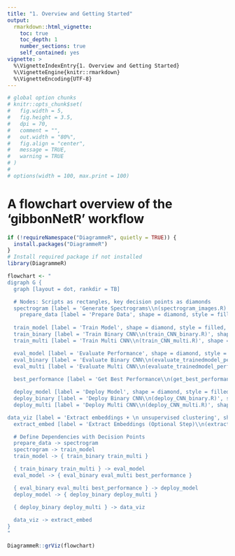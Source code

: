 ```yaml
---
title: "1. Overview and Getting Started"
output:
  rmarkdown::html_vignette:
    toc: true
    toc_depth: 1
    number_sections: true
    self_contained: yes
vignette: >
  %\VignetteIndexEntry{1. Overview and Getting Started}
  %\VignetteEngine{knitr::rmarkdown}
  %\VignetteEncoding{UTF-8}
---
```


```r
# global option chunks
# knitr::opts_chunk$set(
#   fig.width = 5, 
#   fig.height = 3.5,
#   dpi = 70,
#   comment = "",
#   out.width = "80%",
#   fig.align = "center",
#   message = TRUE,
#   warning = TRUE
# )
# 
# options(width = 100, max.print = 100)
```

# A flowchart overview of the 'gibbonNetR' workflow
```r
if (!requireNamespace("DiagrammeR", quietly = TRUE)) {
  install.packages("DiagrammeR")
}
# Install required package if not installed
library(DiagrammeR)

flowchart <- "
digraph G {
  graph [layout = dot, rankdir = TB]

  # Nodes: Scripts as rectangles, key decision points as diamonds
  spectrogram [label = 'Generate Spectrograms\\n(spectrogram_images.R)', shape = rectangle, style = filled, fillcolor = lightblue]
    prepare_data [label = 'Prepare Data', shape = diamond, style = filled, fillcolor = white]
    
  train_model [label = 'Train Model', shape = diamond, style = filled, fillcolor = white]
  train_binary [label = 'Train Binary CNN\\n(train_CNN_binary.R)', shape = rectangle, style = filled, fillcolor = green]
  train_multi [label = 'Train Multi CNN\\n(train_CNN_multi.R)', shape = rectangle, style = filled, fillcolor = green]

  eval_model [label = 'Evaluate Performance', shape = diamond, style = filled, fillcolor = white]
  eval_binary [label = 'Evaluate Binary CNN\\n(evaluate_trainedmodel_performance.R)', shape = rectangle, style = filled, fillcolor = pink]
  eval_multi [label = 'Evaluate Multi CNN\\n(evaluate_trainedmodel_performance_multi.R)', shape = rectangle, style = filled, fillcolor = pink]
  
  best_performance [label = 'Get Best Performance\\n(get_best_performance.R)', shape = rectangle, style = filled, fillcolor = pink]

  deploy_model [label = 'Deploy Model', shape = diamond, style = filled, fillcolor = white]
  deploy_binary [label = 'Deploy Binary CNN\\n(deploy_CNN_binary.R)', shape = rectangle, style = filled, fillcolor = orange]
  deploy_multi [label = 'Deploy Multi CNN\\n(deploy_CNN_multi.R)', shape = rectangle, style = filled, fillcolor = orange]

data_viz [label = 'Extract embeddings + \n unsupervised clustering', shape = diamond, style = filled, fillcolor = white]
  extract_embed [label = 'Extract Embeddings (Optional Step)\\n(extract_embeddings.R)', shape = rectangle, style = filled, fillcolor = cyan]

  # Define Dependencies with Decision Points
  prepare_data -> spectrogram
  spectrogram -> train_model
  train_model -> { train_binary train_multi }

  { train_binary train_multi } -> eval_model
  eval_model -> { eval_binary eval_multi best_performance }

  { eval_binary eval_multi best_performance } -> deploy_model
  deploy_model -> { deploy_binary deploy_multi }

  { deploy_binary deploy_multi } -> data_viz
  
  data_viz -> extract_embed
}
"

DiagrammeR::grViz(flowchart)


```
